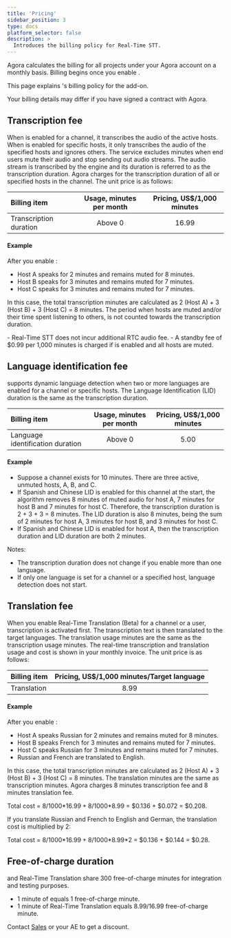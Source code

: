 ```yaml
---
title: 'Pricing'
sidebar_position: 3
type: docs
platform_selector: false
description: >
  Introduces the billing policy for Real-Time STT.
---
```



Agora calculates the billing for all projects under your Agora account on a monthly basis. Billing begins once you
enable <Vpd k="NAME"/>.

This page explains <Vg k="COMPANY" />'s billing policy for the <Vpd k="NAME"/> add-on.

<Admonition type="info">
Your billing details may differ if you have signed a contract with Agora.
</Admonition>

## Transcription fee

When <Vpd k="NAME"/> is enabled for a channel, it transcribes the audio of the active hosts. When <Vpd k="NAME"/> is enabled for specific hosts, it only transcribes the audio of the specified hosts and ignores others. The <Vpd k="NAME"/> service excludes minutes when end users mute their audio and stop sending out audio streams. The audio stream is transcribed by the <Vpd k="NAME"/> engine and its duration is referred to as the transcription duration. Agora charges for the transcription duration of all or specified hosts in the channel. The unit price is as follows:

|Billing item |Usage, minutes per month |Pricing, US$/1,000 minutes|
|:------------|:------------------:|:------------------------:|
|Transcription duration | Above 0         | 16.99             |

#### Example

After you enable <Vpd k="NAME"/>: 
- Host A speaks for 2 minutes and remains muted for 8 minutes.
- Host B speaks for 3 minutes and remains muted for 7 minutes.
- Host C speaks for 3 minutes and remains muted for 7 minutes.

In this case, the total transcription minutes are calculated as 2 (Host A) + 3 (Host B) + 3 (Host C) = 8 minutes. The period when hosts are muted and/or their time spent listening to others, is not counted towards the transcription duration. 

<Admonition type="info" title="Note">
- Real-Time STT does not incur additional RTC audio fee.
- A standby fee of $0.99 per 1,000 minutes is charged if <Vpd k="NAME"/> is enabled and all hosts are muted. 
</Admonition >

## Language identification fee

<Vpd k="NAME"/> supports dynamic language detection when two or more languages are enabled for a channel or specific hosts. The Language Identification (LID) duration is the same as the transcription duration.

|Billing item|Usage, minutes per month |Pricing, US$/1,000 minutes|
|:-------------------|:--------------------:|:--------------------------:|
|Language identification duration | Above 0        | 5.00            |

#### Example

- Suppose a channel exists for 10 minutes. There are three active, unmuted hosts, A, B, and C.
- If Spanish and Chinese LID is enabled for this channel at the start, the algorithm removes 8 minutes of muted audio for host A, 7 minutes for host B and 7 minutes for host C. Therefore, the transcription duration is 2 + 3 + 3 = 8 minutes. The LID duration is also 8 minutes, being the sum of 2 minutes for host A, 3 minutes for host B, and 3 minutes for host C.
- If Spanish and Chinese LID is enabled for host A, then the transcription duration and LID duration are both 2 minutes.

Notes:
- The <Vpd k="NAME"/> transcription duration does not change if you enable more than one language.
- If only one language is set for a channel or a specified host, language detection does not start.

## Translation fee

When you enable Real-Time Translation (Beta) for a channel or a user, transcription is activated first. The transcription text is then translated to the target languages. The translation usage minutes are the same as the transcription usage minutes. The real-time transcription and translation usage and cost is shown in your monthly invoice. The unit price is as follows:

|Billing item | Pricing, US$/1,000 minutes/Target language|
|-------------|:------------------:|
|Translation  | 8.99             |

#### Example

After you enable <Vpd k="NAME"/>: 
- Host A speaks Russian for 2 minutes and remains muted for 8 minutes.
- Host B speaks French for 3 minutes and remains muted for 7 minutes.
- Host C speaks Russian for 3 minutes and remains muted for 7 minutes.
- Russian and French are translated to English.

In this case, the total transcription minutes are calculated as 2 (Host A) + 3 (Host B) + 3 (Host C) = 8 minutes. The translation minutes are the same as transcription minutes. Agora charges 8 minutes transcription fee and 8 minutes translation fee. 

Total cost = 8/1000*$16.99 + 8/1000*$8.99 = $0.136 + $0.072 = $0.208. 

If you translate Russian and French to English and German, the translation cost is multiplied by 2:

Total cost = 8/1000*$16.99 + 8/1000*$8.99*2 = $0.136 + $0.144 = $0.28.

## Free-of-charge duration

<Vpd k="NAME"/> and Real-Time Translation share 300 free-of-charge minutes for integration and testing purposes. 

- 1 minute of <Vpd k="NAME"/> equals 1 free-of-charge minute. 
- 1 minute of Real-Time Translation equals 8.99/16.99 free-of-charge minute. 

Contact [<Vg k="COMPANY" /> Sales](mailto:sales@agora.io) or your AE to get a discount.